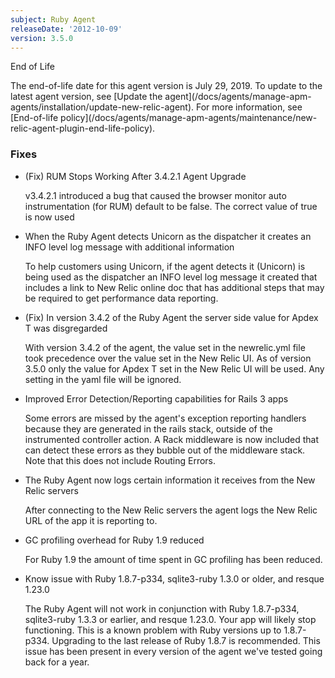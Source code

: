 ```yaml
---
subject: Ruby Agent
releaseDate: '2012-10-09'
version: 3.5.0
---
```


End of Life

<Callout variant="important">
  The end-of-life date for this agent version is July 29, 2019. To update to the latest agent version, see [Update the agent](/docs/agents/manage-apm-agents/installation/update-new-relic-agent). For more information, see [End-of-life policy](/docs/agents/manage-apm-agents/maintenance/new-relic-agent-plugin-end-life-policy).
</Callout>

### Fixes

* (Fix) RUM Stops Working After 3.4.2.1 Agent Upgrade

  v3.4.2.1 introduced a bug that caused the browser monitor auto instrumentation (for RUM) default to be false. The correct value of true is now used
* When the Ruby Agent detects Unicorn as the dispatcher it creates an INFO level log message with additional information

  To help customers using Unicorn, if the agent detects it (Unicorn) is being used as the dispatcher an INFO level log message it created that includes a link to New Relic online doc that has additional steps that may be required to get performance data reporting.
* (Fix) In version 3.4.2 of the Ruby Agent the server side value for Apdex T was disgregarded

  With version 3.4.2 of the agent, the value set in the newrelic.yml file took precedence over the value set in the New Relic UI. As of version 3.5.0 only the value for Apdex T set in the New Relic UI will be used. Any setting in the yaml file will be ignored.
* Improved Error Detection/Reporting capabilities for Rails 3 apps

  Some errors are missed by the agent's exception reporting handlers because they are generated in the rails stack, outside of the instrumented controller action. A Rack middleware is now included that can detect these errors as they bubble out of the middleware stack. Note that this does not include Routing Errors.
* The Ruby Agent now logs certain information it receives from the New Relic servers

  After connecting to the New Relic servers the agent logs the New Relic URL of the app it is reporting to.
* GC profiling overhead for Ruby 1.9 reduced

  For Ruby 1.9 the amount of time spent in GC profiling has been reduced.
* Know issue with Ruby 1.8.7-p334, sqlite3-ruby 1.3.0 or older, and resque 1.23.0

  The Ruby Agent will not work in conjunction with Ruby 1.8.7-p334, sqlite3-ruby 1.3.3 or earlier, and resque 1.23.0. Your app will likely stop functioning. This is a known problem with Ruby versions up to 1.8.7-p334. Upgrading to the last release of Ruby 1.8.7 is recommended. This issue has been present in every version of the agent we've tested going back for a year.
